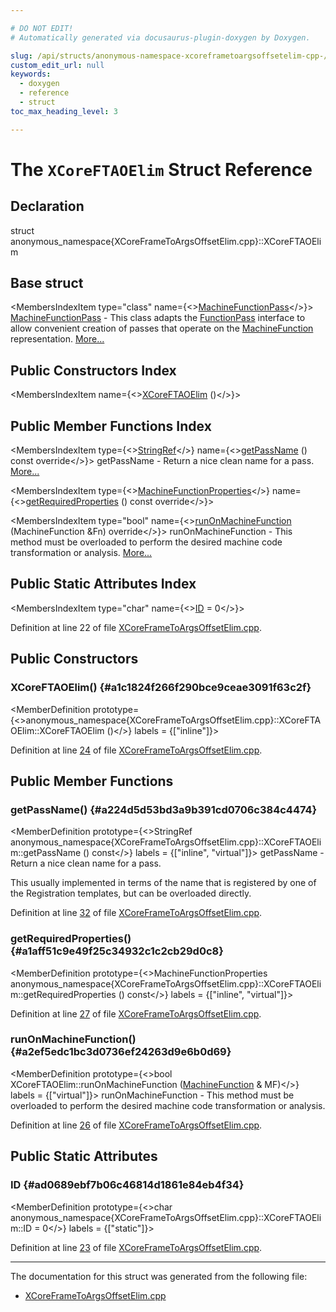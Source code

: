 ```yaml
---

# DO NOT EDIT!
# Automatically generated via docusaurus-plugin-doxygen by Doxygen.

slug: /api/structs/anonymous-namespace-xcoreframetoargsoffsetelim-cpp-/xcoreftaoelim
custom_edit_url: null
keywords:
  - doxygen
  - reference
  - struct
toc_max_heading_level: 3

---
```





# The `XCoreFTAOElim` Struct Reference

<DoxygenPage pluginConfig={pluginConfig}>



## Declaration

<CodeBlock>struct anonymous_namespace{XCoreFrameToArgsOffsetElim.cpp}::XCoreFTAOElim</CodeBlock>

## Base struct

<MembersIndex>

<MembersIndexItem
  type="class"
  name={<><a href="/docs/api/classes/llvm/machinefunctionpass">MachineFunctionPass</a></>}>
<a href="/docs/api/classes/llvm/machinefunctionpass">MachineFunctionPass</a> - This class adapts the <a href="/docs/api/classes/llvm/functionpass">FunctionPass</a> interface to allow convenient creation of passes that operate on the <a href="/docs/api/classes/llvm/machinefunction">MachineFunction</a> representation. <a href="/docs/api/classes/llvm/machinefunctionpass/#details">More...</a>
</MembersIndexItem>

</MembersIndex>

## Public Constructors Index

<MembersIndex>

<MembersIndexItem
  name={<><a href="#a1c1824f266f290bce9ceae3091f63c2f">XCoreFTAOElim</a> ()</>}>
</MembersIndexItem>

</MembersIndex>

## Public Member Functions Index

<MembersIndex>

<MembersIndexItem
  type={<><a href="/docs/api/classes/llvm/stringref">StringRef</a></>}
  name={<><a href="#a224d5d53bd3a9b391cd0706c384c4474">getPassName</a> () const override</>}>
getPassName - Return a nice clean name for a pass. <a href="#a224d5d53bd3a9b391cd0706c384c4474">More...</a>
</MembersIndexItem>

<MembersIndexItem
  type={<><a href="/docs/api/classes/llvm/machinefunctionproperties">MachineFunctionProperties</a></>}
  name={<><a href="#a1aff51c9e49f25c34932c1c2cb29d0c8">getRequiredProperties</a> () const override</>}>
</MembersIndexItem>

<MembersIndexItem
  type="bool"
  name={<><a href="#a2ef5edc1bc3d0736ef24263d9e6b0d69">runOnMachineFunction</a> (MachineFunction &amp;Fn) override</>}>
runOnMachineFunction - This method must be overloaded to perform the desired machine code transformation or analysis. <a href="#a2ef5edc1bc3d0736ef24263d9e6b0d69">More...</a>
</MembersIndexItem>

</MembersIndex>

## Public Static Attributes Index

<MembersIndex>

<MembersIndexItem
  type="char"
  name={<><a href="#ad0689ebf7b06c46814d1861e84eb4f34">ID</a> = 0</>}>
</MembersIndexItem>

</MembersIndex>


Definition at line 22 of file <a href="/docs/api/files/lib/lib/target/lib/target/xcore/xcoreframetoargsoffsetelim-cpp">XCoreFrameToArgsOffsetElim.cpp</a>.

<SectionDefinition>

## Public Constructors

### XCoreFTAOElim() {#a1c1824f266f290bce9ceae3091f63c2f}

<MemberDefinition
  prototype={<>anonymous&#95;namespace&#123;XCoreFrameToArgsOffsetElim.cpp&#125;::XCoreFTAOElim::XCoreFTAOElim ()</>}
  labels = {["inline"]}>

Definition at line <a href="/docs/api/files/lib/lib/target/lib/target/xcore/xcoreframetoargsoffsetelim-cpp/#l00024">24</a> of file <a href="/docs/api/files/lib/lib/target/lib/target/xcore/xcoreframetoargsoffsetelim-cpp">XCoreFrameToArgsOffsetElim.cpp</a>.
</MemberDefinition>

</SectionDefinition>

<SectionDefinition>

## Public Member Functions

### getPassName() {#a224d5d53bd3a9b391cd0706c384c4474}

<MemberDefinition
  prototype={<>StringRef anonymous&#95;namespace&#123;XCoreFrameToArgsOffsetElim.cpp&#125;::XCoreFTAOElim::getPassName () const</>}
  labels = {["inline", "virtual"]}>
getPassName - Return a nice clean name for a pass.

This usually implemented in terms of the name that is registered by one of the Registration templates, but can be overloaded directly.

Definition at line <a href="/docs/api/files/lib/lib/target/lib/target/xcore/xcoreframetoargsoffsetelim-cpp/#l00032">32</a> of file <a href="/docs/api/files/lib/lib/target/lib/target/xcore/xcoreframetoargsoffsetelim-cpp">XCoreFrameToArgsOffsetElim.cpp</a>.
</MemberDefinition>

### getRequiredProperties() {#a1aff51c9e49f25c34932c1c2cb29d0c8}

<MemberDefinition
  prototype={<>MachineFunctionProperties anonymous&#95;namespace&#123;XCoreFrameToArgsOffsetElim.cpp&#125;::XCoreFTAOElim::getRequiredProperties () const</>}
  labels = {["inline", "virtual"]}>

Definition at line <a href="/docs/api/files/lib/lib/target/lib/target/xcore/xcoreframetoargsoffsetelim-cpp/#l00027">27</a> of file <a href="/docs/api/files/lib/lib/target/lib/target/xcore/xcoreframetoargsoffsetelim-cpp">XCoreFrameToArgsOffsetElim.cpp</a>.
</MemberDefinition>

### runOnMachineFunction() {#a2ef5edc1bc3d0736ef24263d9e6b0d69}

<MemberDefinition
  prototype={<>bool XCoreFTAOElim::runOnMachineFunction (<a href="/docs/api/classes/llvm/machinefunction">MachineFunction</a> &amp; MF)</>}
  labels = {["virtual"]}>
runOnMachineFunction - This method must be overloaded to perform the desired machine code transformation or analysis.

Definition at line <a href="/docs/api/files/lib/lib/target/lib/target/xcore/xcoreframetoargsoffsetelim-cpp/#l00026">26</a> of file <a href="/docs/api/files/lib/lib/target/lib/target/xcore/xcoreframetoargsoffsetelim-cpp">XCoreFrameToArgsOffsetElim.cpp</a>.
</MemberDefinition>

</SectionDefinition>

<SectionDefinition>

## Public Static Attributes

### ID {#ad0689ebf7b06c46814d1861e84eb4f34}

<MemberDefinition
  prototype={<>char anonymous&#95;namespace&#123;XCoreFrameToArgsOffsetElim.cpp&#125;::XCoreFTAOElim::ID = 0</>}
  labels = {["static"]}>

Definition at line <a href="/docs/api/files/lib/lib/target/lib/target/xcore/xcoreframetoargsoffsetelim-cpp/#l00023">23</a> of file <a href="/docs/api/files/lib/lib/target/lib/target/xcore/xcoreframetoargsoffsetelim-cpp">XCoreFrameToArgsOffsetElim.cpp</a>.
</MemberDefinition>

</SectionDefinition>

<hr/>

The documentation for this struct was generated from the following file:

<ul>
<li><a href="/docs/api/files/lib/lib/target/lib/target/xcore/xcoreframetoargsoffsetelim-cpp">XCoreFrameToArgsOffsetElim.cpp</a></li>
</ul>

</DoxygenPage>
